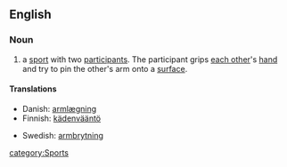 ==English==
{{wikipedia}}
===Noun===
{{en-noun|-|sg=[[arm]] [[wrestling]]}}

#  a  [[sport]] with two [[participant]]s.  The participant grips [[each other]]'s [[hand]] and try to pin the other's arm onto a [[surface]].

====Translations====
{{trans-top|a sport}}
*Danish: [[armlægning]] {{c}}
*Finnish: [[kädenvääntö]]
{{trans-mid}}
*Swedish: [[armbrytning]] {{c}}
{{trans-bottom}}
[[category:Sports]]